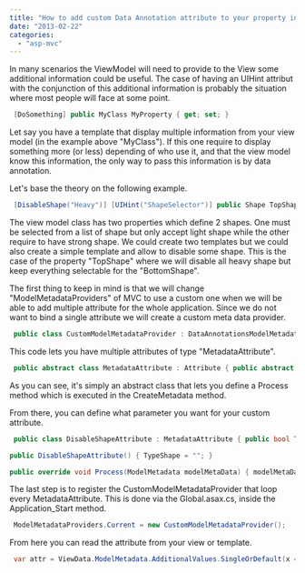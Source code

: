 ```yaml
---
title: "How to add custom Data Annotation attribute to your property in Asp.Net MVC"
date: "2013-02-22"
categories: 
  - "asp-mvc"
---
```


In many scenarios the ViewModel will need to provide to the View some additional information could be useful. The case of having an UIHint attribut with the conjunction of this additional information is probably the situation where most people will face at some point.


```csharp
 [DoSomething] public MyClass MyProperty { get; set; } 
```

Let say you have a template that display multiple information from your view model (in the example above "MyClass"). If this one require to display something more (or less) depending of who use it, and that the view model know this information, the only way to pass this information is by data annotation.

Let's base the theory on the following example. 
```csharp
 [DisableShape("Heavy")] [UIHint("ShapeSelector")] public Shape TopShape { get; set; } [UIHint("ShapeSelector")] public Shape BottomShape { get; set; } 
```

The view model class has two properties which define 2 shapes. One must be selected from a list of shape but only accept light shape while the other require to have strong shape. We could create two templates but we could also create a simple template and allow to disable some shape. This is the case of the property "TopShape" where we will disable all heavy shape but keep everything selectable for the "BottomShape".

The first thing to keep in mind is that we will change "ModelMetadataProviders" of MVC to use a custom one when we will be able to add multiple attribute for the whole application. Since we do not want to bind a single attribute we will create a custom meta data provider.


```csharp
 public class CustomModelMetadataProvider : DataAnnotationsModelMetadataProvider { protected override ModelMetadata CreateMetadata( IEnumerable<Attribute> attributes, Type containerType, Func<object> modelAccessor, Type modelType, string propertyName) { var modelMetadata = base.CreateMetadata(attributes, containerType, modelAccessor, modelType, propertyName); attributes.OfType<MetadataAttribute>().ToList().ForEach(x => x.Process(modelMetadata)); return modelMetadata; } } 
```

This code lets you have multiple attributes of type "MetadataAttribute".


```csharp
 public abstract class MetadataAttribute : Attribute { public abstract void Process(ModelMetadata modelMetaData); } } 
```

As you can see, it's simply an abstract class that lets you define a Process method which is executed in the CreateMetadata method.

From there, you can define what parameter you want for your custom attribute.


```csharp
 public class DisableShapeAttribute : MetadataAttribute { public bool TypeShape { get; set; } public DisableShapeAttribute(string type) { TypeShape = type; }

public DisableShapeAttribute() { TypeShape = ""; }

public override void Process(ModelMetadata modelMetaData) { modelMetaData.AdditionalValues.Add("DisableShape", TypeShape); } } 
```

The last step is to register the CustomModelMetadataProvider that loop every MetadataAttribute. This is done via the Global.asax.cs, inside the Application_Start method.


```csharp
 ModelMetadataProviders.Current = new CustomModelMetadataProvider(); 
```

From here you can read the attribute from your view or template.


```csharp
 var attr = ViewData.ModelMetadata.AdditionalValues.SingleOrDefault(x => x.Key == "DisableShape").Value; var attrValue = attr != null && (string)attr; 
```
